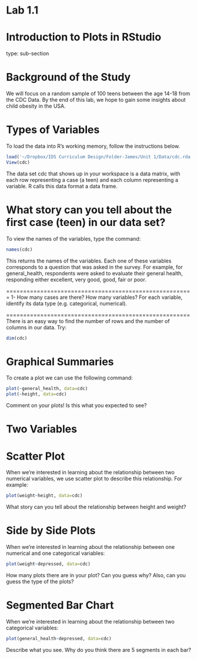 Lab 1.1
========================================================

Introduction to Plots in RStudio
========================================================
type: sub-section

Background of the Study
========================================================

We will focus on a random sample of 100 teens between the age 14-18 from the CDC Data. By the end of this lab, we hope to gain some insights about child obesity in the USA. 

Types of Variables
================================================================================

To load the data into R's working memory, follow the instructions below.

```r
load('~/Dropbox/IDS Curriculum Design/Folder-James/Unit 1/Data/cdc.rda')
View(cdc)
```



The data set cdc that shows up in your workspace is a data matrix, with each row representing a case (a teen) and each column representing a variable. R calls this data format a data frame.

What story can you tell about the first case (teen) in our data set?
====================================================

To view the names of the variables, type the command:


```r
names(cdc)
```


This returns the names of the variables. Each one of these variables corresponds to a question that was asked in the survey.  For example, for general_health, respondents were asked to evaluate their general health, responding either excellent, very good, good, fair or poor. 

=======================================================
1- How many cases are there? How many variables?  For each variable, identify its data type (e.g. categorical, numerical).

======================================================
There is an easy way to find the number of rows and the number of columns in our data. Try:  

```r
dim(cdc)
```


Graphical Summaries
======================
To create a plot we can use the following command:

```r
plot(~general_health, data=cdc)
plot(~height, data=cdc)
```


Comment on your plots! Is this what you expected to see? 

Two Variables
===========================

Scatter Plot 
=========================================
When we're interested in learning about the relationship between two numerical variables, we use scatter plot to describe this relationship. For example:

```r
plot(weight~height, data=cdc)
```

What story can you tell about the relationship between height and weight?

Side by Side Plots
=======================
When we're interested in learning about the relationship between one numerical  and one categorical variables: 

```r
plot(weight~depressed, data=cdc)
```

How many plots there are in your plot? Can you guess why? Also, can you guess the type of the plots?

Segmented Bar Chart
====================================
When we're interested in learning about the relationship between two categorical variables: 

```r
plot(general_health~depressed, data=cdc)
```


Describe what you see. Why do you think there are 5 segments in each bar?